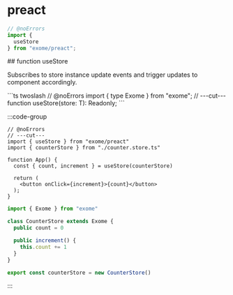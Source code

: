 # preact

```ts twoslash
// @noErrors
import {
  useStore
} from "exome/preact";
```

<div className="api-explore">
<div className="api-anchor">
## function useStore
</div>
<p className="api-explore-comment">
Subscribes to store instance update events and trigger updates to component accordingly.
</p>
```ts twoslash
// @noErrors
import { type Exome } from "exome";
// ---cut---
function useStore<T extends Exome>(store: T): Readonly<T>;
```
</div>

:::code-group

```tsx twoslash [example.tsx]
// @noErrors
// ---cut---
import { useStore } from "exome/preact"
import { counterStore } from "./counter.store.ts"

function App() {
  const { count, increment } = useStore(counterStore)

  return (
    <button onClick={increment}>{count}</button>
  );
}
```

```ts twoslash [counter.store.ts] filename="counter.store.ts"
import { Exome } from "exome"

class CounterStore extends Exome {
  public count = 0

  public increment() {
    this.count += 1
  }
}

export const counterStore = new CounterStore()
```

:::
